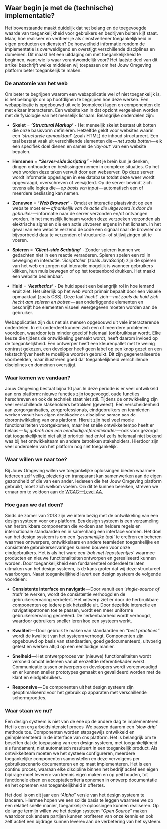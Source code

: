 ## Waar begin je met de (technische) implementatie?

Het bovenstaande maakt duidelijk dat het belang en de toegevoegde waarde van toegankelijkheid voor gebruikers en bedrijven buiten kijf staat. Maar, hoe realiseer en verifieer je als dienstverlener toegankelijkheid in eigen producten en diensten? De hoeveelheid informatie rondom de implementatie is overweldigend en overstijgt verschillende disciplines en domeinen. Dit maakt het een uitdaging om met toegankelijkheid te beginnen, want wie is waar verantwoordelijk voor? Het laatste deel van dit artikel beschrijft welke middelen wij toepassen om het Jouw Omgeving platform beter toegankelijk te maken.

### De anatomie van het web

Om beter te begrijpen waarom een webapplicatie wel of niet toegankelijk is, is het belangrijk om op hoofdlijnen te begrijpen hoe deze werken. Een webapplicatie is opgebouwd uit vele (complexe) lagen en componenten die met elkaar interacteren. Een website kan in dat opzicht vergeleken worden met de fysiologie van het menselijk lichaam. Belangrijke onderdelen zijn:

- **Skelet** = ***‘Structural Markup’*** - Het menselijk skelet bestaat uit botten die onze basisvorm definiëren. Hetzelfde geldt voor websites waarin een *‘structurele opmaaktaal’* (zoals HTML) de inhoud structureert. Een taal bestaat vaak uit verschillende elementen die — *net zoals botten* — elk een specifiek doel dienen en samen de *‘lay-out’* van een website bepalen.

- **Hersenen** = ***“Server-side Scripting”*** - Met je brein kun je denken, dingen onthouden en beslissingen nemen in complexe situaties. Op het web worden deze taken vervult door een webserver. Op deze server wordt informatie opgeslagen in een database totdat deze weer wordt opgevraagd, overschreven of verwijderd. Op de server bevindt zich tevens alle logica die — *op basis van input* — automatisch een of meerdere beslissing kan nemen.

- **Zenuwen** = ***‘Web Browser’*** - Omdat er interactie plaatsvindt op een website moet er — *afhankelijk van de actie die uitgevoerd is door de gebruiker* — informatie naar de server verzonden en/of ontvangen worden. In het menselijk lichaam worden deze verzoeken verzonden als elektrische signalen die een actie uitvoeren ergens in het lichaam. In het geval van een website verzend de code een signaal naar de browser om bijvoorbeeld data te verzenden of structurele- of stijlwijzingen uit te voeren.

- **Spieren** = ***‘Client-side Scripting’*** - Zonder spieren kunnen we gedachten niet in een reactie veranderen. Spieren spelen een rol in beweging en interactie. *‘Scripttalen’* (zoals JavaScript) zijn de spieren van het web en zorgen dat interactie mogelijk is wanneer gebruikers klikken, hun muis bewegen of op het toetsenbord drukken. Het maakt een website bedienbaar.

- **Huid** = ***‘Aesthetics’*** - De huid speelt een belangrijk rol in hoe iemand eruit ziet. Het uiterlijk op het web wordt primair bepaalt door een visuele opmaaktaal (zoals CSS). Deze taal *‘hecht’* zich — *net zoals de huid zich hecht aan spieren en botten* — aan onderliggende elementen en beschrijft hoe elementen visueel weergegeven moeten worden aan de gebruiker.

Webapplicaties zijn dus net als mensen opgebouwd uit vele interacterende onderdelen. In elk onderdeel kunnen zich een of meerdere problemen voordoen, waardoor iets minder goed of helemaal (on)bruikbaar wordt. Elke keuze die tijdens de ontwikkeling gemaakt wordt, heeft daarom invloed op de toegankelijkheid. Een ontwerper heeft een kleurenpallet met te weinig contrast gekozen, een developer heeft geen label op een knop gezet en een tekstschrijver heeft te moeilijke woorden gebruikt. Dit zijn gegeneraliseerde voorbeelden, maar illustreren goed dat toegankelijkheid verschillende disciplines en domeinen overstijgt.

### Waar komen we vandaan?

Jouw Omgeving bestaat bijna 10 jaar. In deze periode is er veel ontwikkeld aan ons platform: nieuwe functies zijn toegevoegd, oude functies herschreven en ook de techniek staat niet stil. Tijdens de ontwikkeling zijn veel verschillende stakeholders betrokken (geweest). Een verscheidenheid aan zorgorganisaties, zorgprofessionals, eindgebruikers en teamleden werken vanuit hun eigen denkkader en discipline samen aan de doorontwikkeling van ons platform. Hieruit zijn heel veel mooie functionaliteiten voortgekomen, maar het snelle ontwikkeltempo heeft er helaas — *bij gebrek aan een eenduidig referentiekader* — ook voor gezorgd dat toegankelijkheid niet altijd prioriteit had en/of zelfs helemaal niet bekend was bij het ontwikkelteam en andere betrokken stakeholders. Hierdoor zijn veel onderdelen van het platform nog niet toegankelijk.

### Waar willen we naar toe?

Bij Jouw Omgeving willen we toegankelijke oplossingen bieden waarmee iedereen zelf veilig, plezierig en transparant kan samenwerken aan de eigen gezondheid of die van een ander. Iedereen die het Jouw Omgeving platform gebruikt, moet zich welkom voelen. Om dit te kunnen bereiken, streven we ernaar om te voldoen aan de [WCAG — Level AA.](https://www.w3.org/TR/WCAG21/)

### Hoe gaan we dat doen?

Sinds de zomer van 2018 zijn we intern bezig met de ontwikkeling van een design systeem voor ons platform. Een design systeem is een verzameling van herbruikbare componenten die voldoen aan heldere regels en internationale standaarden en in samenhang een interface vormen. Het doel van het design systeem is om een *‘gezamenlijke taal’* te creëren en beheren waarmee ontwerpers, ontwikkelaars en andere teamleden toegankelijke en consistente gebruikerservaringen kunnen bouwen voor onze eindgebruikers. Het is als het ware een *‘bak met legosteentjes’* waarmee producten en nieuwe functionaliteiten ontworpen en gerealiseerd kunnen worden. Door toegankelijkheid een fundamenteel onderdeel te laten uitmaken van het design systeem, is de kans groter dat wij deze structureel waarborgen. Naast toegankelijkheid levert een design systeem de volgende voordelen:

- **Consistente interface en navigatie** — Door vanuit een ‘*single-source of truth’* te werken, wordt de consistentie verhoogd en de gebruikerservaring verbetert. Het ontwerp ziet er door de herbruikbare componenten op iedere plek hetzelfde uit. Door dezelfde interactie en navigatiepatronen toe te passen, wordt een meer uniforme gebruikerservaring gecreëerd. De herkenbaarheid wordt verhoogd, waardoor gebruikers sneller leren hoe een systeem werkt.

- **Kwaliteit** — Door gebruik te maken van standaarden en *“best practices”* wordt de kwaliteit van het systeem verhoogt. Componenten zijn opgebouwd op basis van standaarden, goed gedocumenteerd, uitvoerig getest en werken altijd op een eenduidige manier.

- **Snelheid** — Het ontwerpproces van (nieuwe) functionaliteiten wordt versneld omdat iedereen vanuit eenzelfde referentiekader werkt. Communicatie tussen ontwerpers en developers wordt vereenvoudigd en er kunnen sneller prototypes gemaakt en gevalideerd worden met de klant en eindgebruikers.

- **Responsive** — De componenten uit het design systeem zijn geoptimaliseerd voor het gebruik op apparaten met verschillende schermgroottes.

### Waar staan we nu?

Een design systeem is niet van de ene op de andere dag te implementeren. Het is een erg arbeidsintensief proces. We passen daarom een *‘slow drip’* methode toe. Componenten worden stapsgewijs ontwikkeld en geïmplementeerd in de interface van ons platform. Het is belangrijk om te beseffen dat de toepassing van een design systeem, met toegankelijkheid als fundament, niet automatisch resulteert in een toegankelijk product. Als ontwikkelteam moeten we het systeem configureren, meerdere toegankelijke componenten samenstellen en deze vervolgens per gebruiksscenario documenteren en op maat implementeren. Het is een continu proces, waaraan elke discipline binnen het bedrijf actief een eigen bijdrage moet leveren: van kennis eigen maken en op peil houden, tot functionele eisen en acceptatiecriteria opnemen in ontwerp documentatie en het opnemen van toegankelijkheid in offertes.

Het doel is om dit jaar een *“Alpha”* versie van het design systeem te lanceren. Hiermee hopen we een solide basis te leggen waarmee we op een relatief snelle manier, toegankelijke oplossingen kunnen realiseren. Op de lange termijn willen we het design systeem *“Open Source”* maken waardoor ook andere partijen kunnen profiteren van onze kennis en ook zelf actief een bijdrage kunnen leveren aan de verbetering van het systeem.

